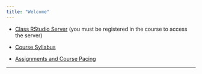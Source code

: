 ```yaml
---
title: "Welcome"
---
```


* [Class RStudio Server](https://mathr.math.appstate.edu) (you must be registered in the course to access the server)

* [Course Syllabus](./Syllabus/SyllabusSTT3850S2022.html)

* [Assignments and Course Pacing](./CoursePacing/CoursePacingS2022.html)

***
